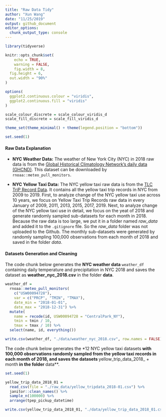 ```yaml
---
title: "Raw Data Tidy"
author: "Xun Wang"
date: "11/25/2019"
output: github_document
editor_options: 
  chunk_output_type: console
---
```


```r
library(tidyverse)

knitr::opts_chunk$set(
	echo = TRUE,
	warning = FALSE,
	fig.width = 8, 
  fig.height = 6,
  out.width = "90%"
)

options(
  ggplot2.continuous.colour = "viridis",
  ggplot2.continuous.fill = "viridis"
)

scale_colour_discrete = scale_colour_viridis_d
scale_fill_discrete = scale_fill_viridis_d

theme_set(theme_minimal() + theme(legend.position = "bottom"))

set.seed(1)
```

#### Raw Data Explanation

*  **NYC Weather Data:** The weather of New York City (NYC) in 2018 raw data is from the [Global Historical Climatology Network's daily data (GHCND)](https://www.ncdc.noaa.gov/data-access/land-based-station-data/land-based-datasets/global-historical-climatology-network-ghcn). This dataset can be downloaded by `rnoaa::meteo_pull_monitors`.

*  **NYC Yellow Taxi Data:** The NYC yellow taxi raw data is from the  [TLC TriP Record Data](https://www1.nyc.gov/site/tlc/about/tlc-trip-record-data.page). It contains all the yellow taxi trip records in NYC from 2009 to 2019. First, to analyze change of the NYC yellow taxi use across 10 years, we focus on Yellow Taxi Trip Records raw data in every January of 2009, 2011, 2013, 2015, 2017, 2019. Next, to analyze change of the NYC yellow taxi use in detail, we focus on the yeat of 2018 and generate randomly sampled sub-datasets for each month in 2018. Because the raw data is too large, we put it in a folder named *raw_data* and added it to the `.gitignore` file. So the *raw_data* folder was not uploaded to the Github. The monthly sub-datasets were generated by randomly sampling 100,000 observations from each month of 2018 and saved in the folder *data*.

#### Datasets Generation and Cleaning

The code chunk below generates the **NYC weather data** `weather_df` containing daily temperature and precipitation in NYC 2018 and saves the dataset as **weather_nyc_2018.csv** in the folder **data**.

```r

weather_df = 
  rnoaa::meteo_pull_monitors(
    c("USW00094728"),
    var = c("PRCP", "TMIN", "TMAX"), 
    date_min = "2018-01-01",
    date_max = "2018-12-31") %>%
  mutate(
    name = recode(id, USW00094728 = "CentralPark_NY"),
    tmin = tmin / 10,
    tmax = tmax / 10) %>%
  select(name, id, everything())

write.csv(weather_df, "./data/weather_nyc_2018.csv", row.names = FALSE)
```

The code chunk below generates the *12 NYC yellow taxi datasets** with 100,000 observations randomly sampled from the yellow taxi records in each month of 2018, and saves the datasets **yellow_trip_data_2018_ + month** in the folder **data**. 

```r
set.seed(1)

yellow_trip_data_2018_01 = 
  read_csv(file = "./raw_data/yellow_tripdata_2018-01.csv") %>% 
  janitor::clean_names() %>% 
  sample_n(100000) %>% 
  arrange(tpep_pickup_datetime)

write.csv(yellow_trip_data_2018_01, "./data/yellow_trip_data_2018_01.csv", row.names = FALSE)
```







